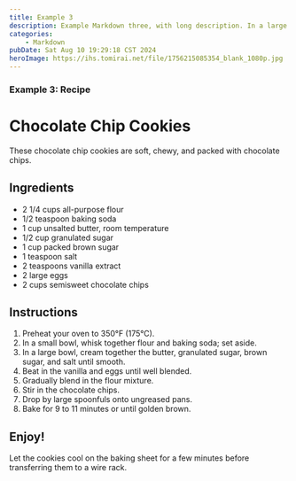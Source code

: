 ```yaml
---
title: Example 3
description: Example Markdown three, with long description. In a large bowl, cream together the butter, granulated sugar, brown sugar, and salt until smooth. Beat in the vanilla and eggs until well blended.
categories:
    - Markdown
pubDate: Sat Aug 10 19:29:18 CST 2024
heroImage: https://ihs.tomirai.net/file/1756215085354_blank_1080p.jpg
---
```


### Example 3: Recipe

# Chocolate Chip Cookies

These chocolate chip cookies are soft, chewy, and packed with chocolate chips.

## Ingredients

-   2 1/4 cups all-purpose flour
-   1/2 teaspoon baking soda
-   1 cup unsalted butter, room temperature
-   1/2 cup granulated sugar
-   1 cup packed brown sugar
-   1 teaspoon salt
-   2 teaspoons vanilla extract
-   2 large eggs
-   2 cups semisweet chocolate chips

## Instructions

1. Preheat your oven to 350°F (175°C).
2. In a small bowl, whisk together flour and baking soda; set aside.
3. In a large bowl, cream together the butter, granulated sugar, brown sugar, and salt until smooth.
4. Beat in the vanilla and eggs until well blended.
5. Gradually blend in the flour mixture.
6. Stir in the chocolate chips.
7. Drop by large spoonfuls onto ungreased pans.
8. Bake for 9 to 11 minutes or until golden brown.

## Enjoy!

Let the cookies cool on the baking sheet for a few minutes before transferring them to a wire rack.
